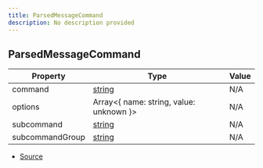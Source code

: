 ```yaml
---
title: ParsedMessageCommand
description: No description provided
---
```


## ParsedMessageCommand

| Property        | Type                                                                                              | Value |
| --------------- | ------------------------------------------------------------------------------------------------- | ----- |
| command         | [string](https://developer.mozilla.org/en-US/docs/Web/JavaScript/Reference/Global_Objects/String) | N/A   |
| options         | Array\<\{ name: string, value: unknown }>                                                         | N/A   |
| subcommand      | [string](https://developer.mozilla.org/en-US/docs/Web/JavaScript/Reference/Global_Objects/String) | N/A   |
| subcommandGroup | [string](https://developer.mozilla.org/en-US/docs/Web/JavaScript/Reference/Global_Objects/String) | N/A   |

- [Source](https://github.com/underctrl-io/commandkit/blob/f8cc07d11d2ae5ed7f529adff1649936223e27b2/packages/commandkit/src/app/commands/MessageCommandParser.ts#L16)
